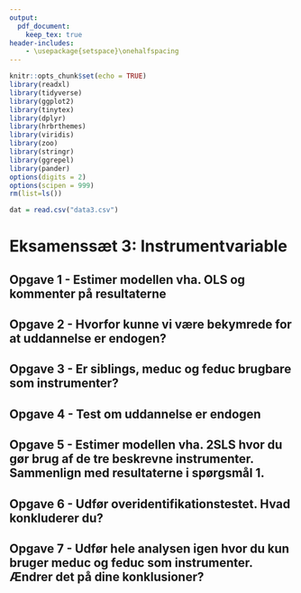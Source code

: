 ```yaml
---
output: 
  pdf_document:
    keep_tex: true
header-includes:
    - \usepackage{setspace}\onehalfspacing
---
```


```r
knitr::opts_chunk$set(echo = TRUE)
library(readxl)
library(tidyverse)
library(ggplot2)
library(tinytex)
library(dplyr)
library(hrbrthemes)
library(viridis)
library(zoo)
library(stringr)
library(ggrepel)
library(pander)
options(digits = 2)
options(scipen = 999)
rm(list=ls())
```

```r
dat = read.csv("data3.csv")
```


# Eksamenssæt 3: Instrumentvariable

## Opgave 1 - Estimer modellen vha. OLS og kommenter på resultaterne

## Opgave 2 - Hvorfor kunne vi være bekymrede for at uddannelse er endogen? 

## Opgave 3 - Er siblings, meduc og feduc brugbare som instrumenter?

## Opgave 4 - Test om uddannelse er endogen

## Opgave 5 - Estimer modellen vha. 2SLS hvor du gør brug af de tre beskrevne instrumenter. Sammenlign med resultaterne i spørgsmål 1.

## Opgave 6 - Udfør overidentifikationstestet. Hvad konkluderer du?

## Opgave 7 - Udfør hele analysen igen hvor du kun bruger meduc og feduc som instrumenter. Ændrer det på dine konklusioner?


